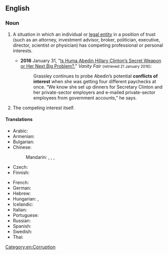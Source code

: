 ==English==
{{wikipedia}}

===Noun===
{{en-noun|conflicts of interest}}

# {{lb|en|legal}} A situation in which an individual or [[legal entity]] in a position of trust (such as an attorney, investment advisor, broker, politician, executive, director, scientist or physician) has competing professional or personal interests.
#* '''2016''' January 31, "[http://www.vanityfair.com/news/2016/01/huma-abedin-hillary-clinton-adviser Is Huma Abedin Hillary Clinton’s Secret Weapon or Her Next Big Problem?]," ''Vanity Fair'' <small>(retrieved 21 January 2016)</small>:
#*: Grassley continues to probe Abedin’s potential '''conflicts of interest''' when she was getting four different paychecks at once. “We know she set up dinners for Secretary Clinton and her private-sector employers and e-mailed private-sector employees from government accounts,” he says.
# The competing interest itself.
[[Category:en:Corruption]]

====Translations====
{{trans-top|conflicting interests in position of trust}}
* Arabic: {{t|ar|صراع مصالح|m}}
* Armenian: {{t+|hy|շահերի բախում|sc=Armn}}
* Bulgarian: {{t|bg|конфликт на интереси}}
* Chinese:
*: Mandarin: {{t|cmn|利益衝突}}, {{t|cmn|利益冲突|tr=lìyì chōngtū}}, {{t+|cmn|利害衝突}}, {{t+|cmn|利害冲突|tr=lìhài chōngtū}}
* Czech: {{t|cs|střet zájmů|m}}
* Finnish: {{t+|fi|eturistiriita}} {{q|much more common to say [[ilmoittaa]] [[sidonnaisuus|sidonnaisuudet]] ("declare interests") in sense of "declare conflicts of interest"}}
{{trans-mid}}
* French: {{t+|fr|conflit d'intérêts}}
* German: {{t+|de|Interessenkonflikt|m}}
* Hebrew: {{t|he|ניגוד אינטרסים}}
* Hungarian: {{t|hu|érdekellentét}}, {{t+|hu|összeférhetetlenség}}
* Icelandic: {{t|is|hagsmunaárekstur|m}}
* Italian: {{t|it|conflitto d'interesse|m}}
* Portuguese: {{t|pt|conflito de interesses|m}}
* Russian: {{t+|ru|конфли́кт интересов}}
* Spanish: {{t|es|conflicto de intereses|m}}
* Swedish: {{t+|sv|intressekonflikt}}
* Thai: {{t|th|การขัดกันแห่งผลประโยชน์}}
{{trans-bottom}}